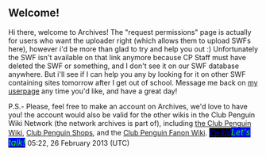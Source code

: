 ==Welcome!==
Hi there, welcome to Archives! The "request permissions" page is actually for users who want the uploader right (which allows them to upload SWFs here), however i'd be more than glad to try and help you out :) Unfortunately the SWF isn't available on that link anymore because CP Staff must have deleted the SWF or something, and I don't see it on our SWF database anywhere. But i'll see if I can help you any by looking for it on other SWF containing sites tomorrow after I get out of school. Message me back on [[User talk:Cp kid|my userpage]] any time you'd like, and have a great day! 

P.S.- Please, feel free to make an account on Archives, we'd love to have you! the account would also be valid for the other wikis in the Club Penguin Wiki Network (the network archives is part of), including [[clubpenguinwiki:|the Club Penguin Wiki]], [http://shops.clubpenguinwiki.info Club Penguin Shops], and the [[fanon:|Club Penguin Fanon Wiki]]. <big><font face="comic sans ms">[[User:Cp kid|<span style="color:blue;background:black">'' Cp kid ''</span>]]</font>[[User talk:Cp kid|<span style="color:lime;background:blue">'' Let's talk! ''</span>]] </big> 05:22, 26 February 2013 (UTC)
